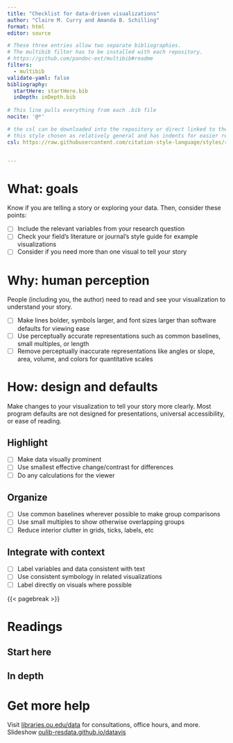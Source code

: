 ```yaml
---
title: "Checklist for data-driven visualizations"
author: "Claire M. Curry and Amanda B. Schilling"
format: html
editor: source

# These three entries allow two separate bibliographies.
# The multibib filter has to be installed with each repository.
# https://github.com/pandoc-ext/multibib#readme
filters:
  - multibib
validate-yaml: false
bibliography:
  startHere: startHere.bib
  inDepth: inDepth.bib
  
# This line pulls everything from each .bib file
nocite: '@*'

# the csl can be downloaded into the repository or direct linked to the raw file on github
# this style chosen as relatively general and has indents for easier reading on handouts.
csl: https://raw.githubusercontent.com/citation-style-language/styles/refs/heads/master/oxford-university-press-scimed-author-date.csl


---
```


# What: goals

Know if you are telling a story or exploring your data.  Then, consider these points:

- [ ] Include the relevant variables from your research question
- [ ] Check your field's literature or journal's style guide for example visualizations
- [ ] Consider if you need more than one visual to tell your story

# Why: human perception

People (including you, the author) need to read and see your visualization to understand your story.

- [ ] Make lines bolder, symbols larger, and font sizes larger than software defaults for viewing ease
- [ ] Use perceptually accurate representations such as common baselines, small multiples, or length
- [ ] Remove perceptually inaccurate representations like angles or slope, area, volume, and colors for quantitative scales

# How: design and defaults

Make changes to your visualization to tell your story more clearly.  Most program defaults are not designed for presentations, universal accessibility, or ease of reading.

## Highlight

- [ ] Make data visually prominent
- [ ] Use smallest effective change/contrast for differences
- [ ] Do any calculations for the viewer

## Organize

- [ ] Use common baselines wherever possible to make group comparisons
- [ ] Use small multiples to show otherwise overlapping groups
- [ ] Reduce interior clutter in grids, ticks, labels, etc


## Integrate with context

- [ ] Label variables and data consistent with text
- [ ] Use consistent symbology in related visualizations
- [ ] Label directly on visuals where possible


{{< pagebreak >}}

# Readings

## Start here

::: {#refs-startHere}
:::

## In depth

::: {#refs-inDepth}
:::

# Get more help

Visit [libraries.ou.edu/data](https://libraries.ou.edu/data) for consultations, office hours, and more.
Slideshow [oulib-resdata.github.io/datavis](https://oulib-resdata.github.io/datavis)

